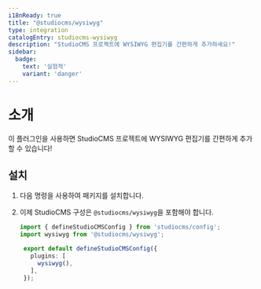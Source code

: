 ```yaml
---
i18nReady: true
title: "@studiocms/wysiwyg"
type: integration
catalogEntry: studiocms-wysiwyg
description: "StudioCMS 프로젝트에 WYSIWYG 편집기를 간편하게 추가하세요!"
sidebar:
  badge: 
    text: '실험적'
    variant: 'danger'
---
```



# 소개

이 플러그인을 사용하면 StudioCMS 프로젝트에 WYSIWYG 편집기를 간편하게 추가할 수 있습니다!

## 설치

1. 다음 명령을 사용하여 패키지를 설치합니다.

   <PackageManagers pkg="studiocms" type='run' args='add @studiocms/wysiwyg' />

2. 이제 StudioCMS 구성은 `@studiocms/wysiwyg`을 포함해야 합니다.

   ```ts twoslash title="studiocms.config.mjs" {2, 6}
   import { defineStudioCMSConfig } from 'studiocms/config';
   import wysiwyg from '@studiocms/wysiwyg';

    export default defineStudioCMSConfig({
      plugins: [
        wysiwyg(),
      ],
    });
   ```
